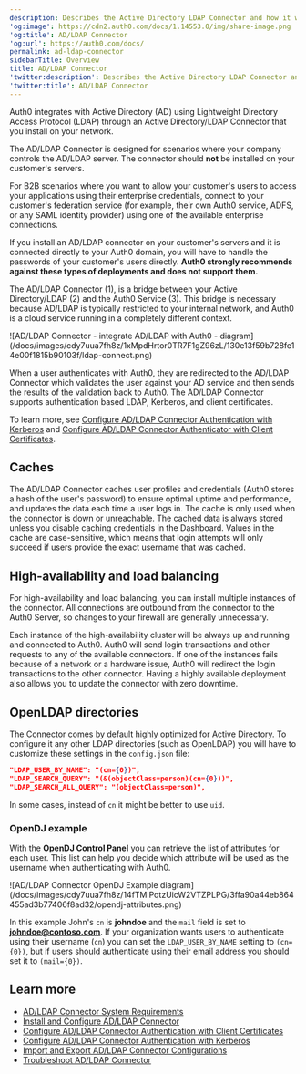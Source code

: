 ```yaml
---
description: Describes the Active Directory LDAP Connector and how it works.
'og:image': https://cdn2.auth0.com/docs/1.14553.0/img/share-image.png
'og:title': AD/LDAP Connector
'og:url': https://auth0.com/docs/
permalink: ad-ldap-connector
sidebarTitle: Overview
title: AD/LDAP Connector
'twitter:description': Describes the Active Directory LDAP Connector and how it works.
'twitter:title': AD/LDAP Connector
---
```

Auth0 integrates with Active Directory (AD) using Lightweight Directory Access Protocol (LDAP) through an Active Directory/LDAP Connector that you install on your network.

<Warning>

The AD/LDAP Connector is designed for scenarios where your company controls the AD/LDAP server. The connector should **not** be installed on your customer's servers.

For B2B scenarios where you want to allow your customer's users to access your applications using their enterprise credentials, connect to your customer's federation service (for example, their own Auth0 service, ADFS, or any SAML identity provider) using one of the available enterprise connections.

If you install an AD/LDAP connector on your customer's servers and it is connected directly to your Auth0 domain, you will have to handle the passwords of your customer's users directly. **Auth0 strongly recommends against these types of deployments and does not support them.**

</Warning>

The AD/LDAP Connector (1), is a bridge between your Active Directory/LDAP (2) and the Auth0 Service (3). This bridge is necessary because AD/LDAP is typically restricted to your internal network, and Auth0 is a cloud service running in a completely different context.

<Frame>![AD/LDAP Connector - integrate AD/LDAP with Auth0 - diagram](/docs/images/cdy7uua7fh8z/1xMpdHrtor0TR7F1gZ96zL/130e13f59b728fe14e00f1815b90103f/ldap-connect.png)</Frame>

When a user authenticates with Auth0, they are redirected to the AD/LDAP Connector which validates the user against your AD service and then sends the results of the validation back to Auth0. The AD/LDAP Connector supports authentication based LDAP, Kerberos, and client certificates.

To learn more, see [Configure AD/LDAP Connector Authentication with Kerberos](/docs/authenticate/identity-providers/enterprise-identity-providers/active-directory-ldap/ad-ldap-connector/configure-ad-ldap-connector-with-kerberos) and [Configure AD/LDAP Connector Authenticator with Client Certificates](/docs/authenticate/identity-providers/enterprise-identity-providers/active-directory-ldap/ad-ldap-connector/configure-ad-ldap-connector-client-certificates).

## Caches

The AD/LDAP Connector caches user profiles and credentials (Auth0 stores a hash of the user's password) to ensure optimal uptime and performance, and updates the data each time a user logs in. The cache is only used when the connector is down or unreachable. The cached data is always stored unless you disable caching credentials in the Dashboard. Values in the cache are case-sensitive, which means that login attempts will only succeed if users provide the exact username that was cached.

## High-availability and load balancing

For high-availability and load balancing, you can install multiple instances of the connector. All connections are outbound from the connector to the Auth0 Server, so changes to your firewall are generally unnecessary.

Each instance of the high-availability cluster will be always up and running and connected to Auth0. Auth0 will send login transactions and other requests to any of the available connectors. If one of the instances fails because of a network or a hardware issue, Auth0 will redirect the login transactions to the other connector. Having a highly available deployment also allows you to update the connector with zero downtime.

## OpenLDAP directories

The Connector comes by default highly optimized for Active Directory. To configure it any other LDAP directories (such as OpenLDAP) you will have to customize these settings in the `config.json` file:

```json lines
"LDAP_USER_BY_NAME": "(cn={0})",
"LDAP_SEARCH_QUERY": "(&(objectClass=person)(cn={0}))",
"LDAP_SEARCH_ALL_QUERY": "(objectClass=person)",
```

In some cases, instead of `cn` it might be better to use `uid`.

### OpenDJ example

With the **OpenDJ Control Panel** you can retrieve the list of attributes for each user. This list can help you decide which attribute will be used as the username when authenticating with Auth0.

<Frame>![AD/LDAP Connector OpenDJ Example diagram](/docs/images/cdy7uua7fh8z/14fTMlPqtzUicW2VTZPLPG/3ffa90a44eb864455ad3b77406f8ad32/opendj-attributes.png)</Frame>

In this example John's `cn` is **johndoe** and the `mail` field is set to **johndoe@contoso.com**. If your organization wants users to authenticate using their username (`cn`) you can set the `LDAP_USER_BY_NAME` setting to `(cn={0})`, but if users should authenticate using their email address you should set it to `(mail={0})`.

## Learn more

* [AD/LDAP Connector System Requirements](/docs/authenticate/identity-providers/enterprise-identity-providers/active-directory-ldap/ad-ldap-connector/ad-ldap-connector-requirements)
* [Install and Configure AD/LDAP Connector](/docs/authenticate/identity-providers/enterprise-identity-providers/active-directory-ldap/ad-ldap-connector/install-configure-ad-ldap-connector)
* [Configure AD/LDAP Connector Authentication with Client Certificates](/docs/authenticate/identity-providers/enterprise-identity-providers/active-directory-ldap/ad-ldap-connector/configure-ad-ldap-connector-client-certificates)
* [Configure AD/LDAP Connector Authentication with Kerberos](/docs/authenticate/identity-providers/enterprise-identity-providers/active-directory-ldap/ad-ldap-connector/configure-ad-ldap-connector-with-kerberos)
* [Import and Export AD/LDAP Connector Configurations](/docs/authenticate/identity-providers/enterprise-identity-providers/active-directory-ldap/ad-ldap-connector/import-export-ad-ldap-connector-configs)
* [Troubleshoot AD/LDAP Connector](/docs/troubleshoot/integration-extensibility-issues/troubleshoot-ad-ldap-connector)